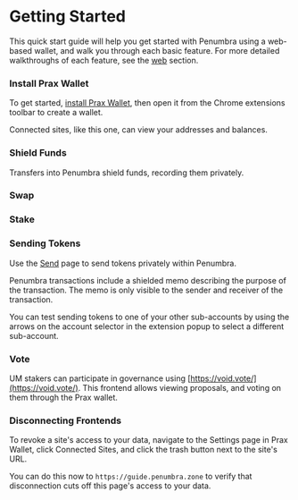 
# Getting Started

This quick start guide will help you get started with Penumbra using a web-based wallet, and walk you through each basic feature. For more detailed walkthroughs of each feature, see the [web](./using-penumbra/web.mdx) section.

<Steps>

### Install Prax Wallet

To get started, [install Prax Wallet](https://praxwallet.com), then open it from the Chrome extensions toolbar to create a wallet.

<WalletInstallSteps/>

Connected sites, like this one, can view your addresses and balances.

<Balances/>

### Shield Funds

Transfers into Penumbra shield funds, recording them privately.

<Deposit/>

### Swap

<Swap/>

### Stake

<Staking/>

### Sending Tokens

Use the [Send](https://app.penumbra.zone/#/send) page to send tokens privately within Penumbra.

Penumbra transactions include a shielded memo describing the purpose of the transaction. The memo is only visible to the sender and receiver of the transaction.

You can test sending tokens to one of your other sub-accounts by using the arrows on the account selector in the extension popup to select a different sub-account.

### Vote

UM stakers can participate in governance using [https://void.vote/](https://void.vote/).
This frontend allows viewing proposals, and voting on them through the Prax wallet.

### Disconnecting Frontends

To revoke a site's access to your data, navigate to the Settings page in
Prax Wallet, click Connected Sites, and click the trash button next to
the site's URL.

You can do this now to `https://guide.penumbra.zone` to verify that
disconnection cuts off this page's access to your data.

<Disconnect/>

</Steps>
